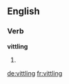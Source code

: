 ==English==

===Verb===
'''vittling'''

# {{present participle of|vittle}}

[[de:vittling]]
[[fr:vittling]]